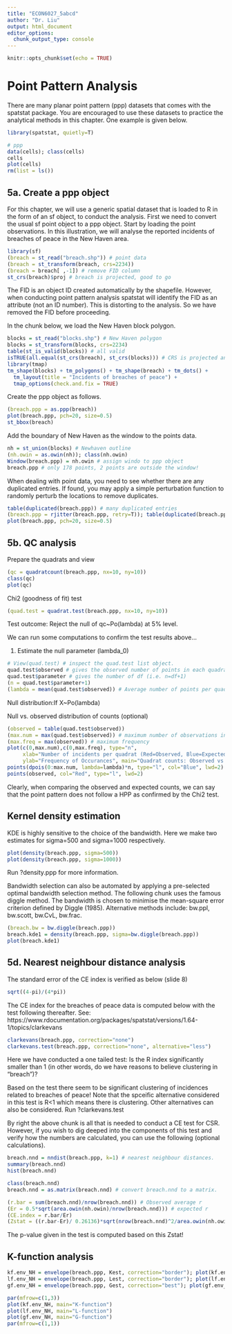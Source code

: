 ```yaml
---
title: "ECON6027_5abcd"
author: "Dr. Liu"
output: html_document
editor_options: 
  chunk_output_type: console
---
```


```r
knitr::opts_chunk$set(echo = TRUE)
```

# Point Pattern Analysis

There are many planar point pattern (ppp) datasets that comes with the spatstat package. You are encouraged to use these datasets to practice the analytical methods in this chapter. One example is given below.

```r
library(spatstat, quietly=T)

# ppp
data(cells); class(cells)
cells
plot(cells)
rm(list = ls())
```

## 5a. Create a ppp object

For this chapter, we will use a generic spatial dataset that is loaded to R in the form of an sf object, to conduct the analysis. First we need to convert the usual sf point object to a ppp object. Start by loading the point observations. In this illustration, we will analyse the reported incidents of breaches of peace in the New Haven area.

```r
library(sf)
(breach = st_read("breach.shp")) # point data
(breach = st_transform(breach, crs=2234))
(breach = breach[ ,-1]) # remove FID column
st_crs(breach)$proj # breach is projected, good to go
```

The FID is an object ID created automatically by the shapefile. However, when conducting point pattern analysis spatstat will identify the FID as an attribute (not an ID number). This is distorting to the analysis. So we have removed the FID before proceeding.

In the chunk below, we load the New Haven block polygon.

```r
blocks = st_read("blocks.shp") # New Haven polygon
blocks = st_transform(blocks, crs=2234)
table(st_is_valid(blocks)) # all valid
isTRUE(all.equal(st_crs(breach), st_crs(blocks))) # CRS is projected and same as points
library(tmap)
tm_shape(blocks) + tm_polygons() + tm_shape(breach) + tm_dots() + 
  tm_layout(title = "Incidents of breaches of peace") +
  tmap_options(check.and.fix = TRUE)
```

Create the ppp object as follows.

```r
(breach.ppp = as.ppp(breach))
plot(breach.ppp, pch=20, size=0.5)
st_bbox(breach)
```

Add the boundary of New Haven as the window to the points data.

```r
nh = st_union(blocks) # Newhaven outline
(nh.owin = as.owin(nh)); class(nh.owin)
Window(breach.ppp) = nh.owin # assign windo to ppp object
breach.ppp # only 178 points, 2 points are outside the window!
```

When dealing with point data, you need to see whether there are any duplicated entries. If found, you may apply a simple perturbation function to randomly perturb the locations to remove duplicates.

```r
table(duplicated(breach.ppp)) # many duplicated entries
(breach.ppp = rjitter(breach.ppp, retry=T)); table(duplicated(breach.ppp))
plot(breach.ppp, pch=20, size=0.5)
```

## 5b. QC analysis

Prepare the quadrats and view

```r
(qc = quadratcount(breach.ppp, nx=10, ny=10))
class(qc)
plot(qc)
```

Chi2 (goodness of fit) test

```r
(quad.test = quadrat.test(breach.ppp, nx=10, ny=10))
```

Test outcome: Reject the null of qc~Po(lambda) at 5% level.

We can run some computations to confirm the test results above...

1. Estimate the null parameter (lambda_0)

```r
# View(quad.test) # inspect the quad.test list object.
quad.test$observed # gives the observed number of points in each quadrat
quad.test$parameter # gives the number of df (i.e. n=df+1)
(n = quad.test$parameter+1)
(lambda = mean(quad.test$observed)) # Average number of points per quadrat
```

Null distribution:If X~Po(lambda)

Null vs. observed distribution of counts (optional)

```r
(observed = table(quad.test$observed))
(max.num = max(quad.test$observed)) # maximum number of observations in a single quadrat
(max.freq = max(observed)) # maximum frequency
plot(c(0,max.num),c(0,max.freq), type="n", 
     xlab="Number of incidents per quadrat (Red=Observed, Blue=Expected)", 
     ylab="Frequency of Occurances", main="Quadrat counts: Observed vs Expected")
points(dpois(0:max.num, lambda=lambda)*n, type="l", col="Blue", lwd=2)
points(observed, col="Red", type="l", lwd=2)
```

Clearly, when comparing the observed and expected counts, we can say that the point pattern does not follow a HPP as confirmed by the Chi2 test.

## Kernel density estimation

KDE is highly sensitive to the choice of the bandwidth. Here we make two estimates for sigma=500 and sigma=1000 respectively.

```r
plot(density(breach.ppp, sigma=500))
plot(density(breach.ppp, sigma=1000))
```

Run ?density.ppp for more information.

Bandwidth selection can also be automated by applying a pre-selected optimal bandwidth selection method. The following chunk uses the famous diggle method. The bandwidth is chosen to minimise the mean-square error criterion defined by Diggle (1985). Alternative methods include: bw.ppl, bw.scott, bw.CvL, bw.frac.

```r
(breach.bw = bw.diggle(breach.ppp))
breach.kde1 = density(breach.ppp, sigma=bw.diggle(breach.ppp))
plot(breach.kde1)
```

## 5d. Nearest neighbour distance analysis

The standard error of the CE index is verified as below (slide 8)

```r
sqrt((4-pi)/(4*pi))
```

The CE index for the breaches of peace data is computed below with the test following thereafter. See: https://www.rdocumentation.org/packages/spatstat/versions/1.64-1/topics/clarkevans 

```r
clarkevans(breach.ppp, correction="none")
clarkevans.test(breach.ppp, correction="none", alternative="less")
```

Here we have conducted a one tailed test: Is the R index significantly smaller than 1 (in other words, do we have reasons to believe clustering in “breach”)?

Based on the test there seem to be significant clustering of incidences related to breaches of peace! Note that the spceific alternative considered in this test is R<1 which means there is clustering. Other alternatives can also be considered. Run ?clarkevans.test

By right the above chunk is all that is needed to conduct a CE test for CSR. However, if you wish to dig deeped into the components of this test and verify how the numbers are calculated, you can use the following (optional calculations).

```r
breach.nnd = nndist(breach.ppp, k=1) # nearest neighbour distances.
summary(breach.nnd) 
hist(breach.nnd)

class(breach.nnd)
breach.nnd = as.matrix(breach.nnd) # convert breach.nnd to a matrix.

(r.bar = sum(breach.nnd)/nrow(breach.nnd)) # Observed average r 
(Er = 0.5*sqrt(area.owin(nh.owin)/nrow(breach.nnd))) # expected r
(CE.index = r.bar/Er) 
(Zstat = ((r.bar-Er)/ 0.26136)*sqrt(nrow(breach.nnd)^2/area.owin(nh.owin))) # test statistic
```

The p-value given in the test is computed based on this Zstat!

## K-function analysis

```r
kf.env_NH = envelope(breach.ppp, Kest, correction="border"); plot(kf.env_NH) 
lf.env_NH = envelope(breach.ppp, Lest, correction="border"); plot(lf.env_NH) 
gf.env_NH = envelope(breach.ppp, Gest, correction="best"); plot(gf.env_NH)

par(mfrow=c(1,3))
plot(kf.env_NH, main="K-function")
plot(lf.env_NH, main="L-function") 
plot(gf.env_NH, main="G-function")
par(mfrow=c(1,1))
```

